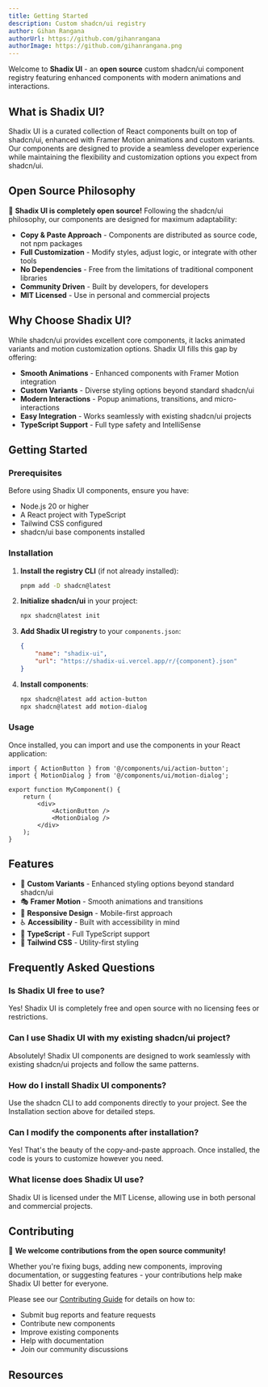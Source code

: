 ```yaml
---
title: Getting Started
description: Custom shadcn/ui registry
author: Gihan Rangana
authorUrl: https://github.com/gihanrangana
authorImage: https://github.com/gihanrangana.png
---
```


Welcome to **Shadix UI** - an **open source** custom shadcn/ui component registry featuring enhanced components with modern animations and interactions.

## What is Shadix UI?

Shadix UI is a curated collection of React components built on top of shadcn/ui, enhanced with Framer Motion animations and custom variants. Our components are designed to provide a seamless developer experience while maintaining the flexibility and customization options you expect from shadcn/ui.

## Open Source Philosophy

🚀 **Shadix UI is completely open source!** Following the shadcn/ui philosophy, our components are designed for maximum adaptability:

-   **Copy & Paste Approach** - Components are distributed as source code, not npm packages
-   **Full Customization** - Modify styles, adjust logic, or integrate with other tools
-   **No Dependencies** - Free from the limitations of traditional component libraries
-   **Community Driven** - Built by developers, for developers
-   **MIT Licensed** - Use in personal and commercial projects

## Why Choose Shadix UI?

While shadcn/ui provides excellent core components, it lacks animated variants and motion customization options. Shadix UI fills this gap by offering:

-   **Smooth Animations** - Enhanced components with Framer Motion integration
-   **Custom Variants** - Diverse styling options beyond standard shadcn/ui
-   **Modern Interactions** - Popup animations, transitions, and micro-interactions
-   **Easy Integration** - Works seamlessly with existing shadcn/ui projects
-   **TypeScript Support** - Full type safety and IntelliSense

## Getting Started

### Prerequisites

Before using Shadix UI components, ensure you have:

-   Node.js 20 or higher
-   A React project with TypeScript
-   Tailwind CSS configured
-   shadcn/ui base components installed

### Installation

1. **Install the registry CLI** (if not already installed):

    ```bash
    pnpm add -D shadcn@latest
    ```

2. **Initialize shadcn/ui** in your project:

    ```bash
    npx shadcn@latest init
    ```

3. **Add Shadix UI registry** to your `components.json`:

    ```json
    {
        "name": "shadix-ui",
        "url": "https://shadix-ui.vercel.app/r/{component}.json"
    }
    ```

4. **Install components**:
    ```bash
    npx shadcn@latest add action-button
    npx shadcn@latest add motion-dialog
    ```

### Usage

Once installed, you can import and use the components in your React application:

```tsx
import { ActionButton } from '@/components/ui/action-button';
import { MotionDialog } from '@/components/ui/motion-dialog';

export function MyComponent() {
    return (
        <div>
            <ActionButton />
            <MotionDialog />
        </div>
    );
}
```

## Features

-   🎨 **Custom Variants** - Enhanced styling options beyond standard shadcn/ui
-   🎭 **Framer Motion** - Smooth animations and transitions
-   📱 **Responsive Design** - Mobile-first approach
-   ♿ **Accessibility** - Built with accessibility in mind
-   🎯 **TypeScript** - Full TypeScript support
-   🎨 **Tailwind CSS** - Utility-first styling

## Frequently Asked Questions

### Is Shadix UI free to use?

Yes! Shadix UI is completely free and open source with no licensing fees or restrictions.

### Can I use Shadix UI with my existing shadcn/ui project?

Absolutely! Shadix UI components are designed to work seamlessly with existing shadcn/ui projects and follow the same patterns.

### How do I install Shadix UI components?

Use the shadcn CLI to add components directly to your project. See the Installation section above for detailed steps.

### Can I modify the components after installation?

Yes! That's the beauty of the copy-and-paste approach. Once installed, the code is yours to customize however you need.

### What license does Shadix UI use?

Shadix UI is licensed under the MIT License, allowing use in both personal and commercial projects.

## Contributing

🌟 **We welcome contributions from the open source community!**

Whether you're fixing bugs, adding new components, improving documentation, or suggesting features - your contributions help make Shadix UI better for everyone.

Please see our [Contributing Guide](/CONTRIBUTING.md) for details on how to:

-   Submit bug reports and feature requests
-   Contribute new components
-   Improve existing components
-   Help with documentation
-   Join our community discussions

## Resources

<Cards>
    <Card title="shadcn/ui Documentation" href="https://ui.shadcn.com" />
    <Card title="Framer Motion Docs" href="https://www.framer.com/motion/" />
    <Card title="Tailwind CSS" href="https://tailwindcss.com/docs" />
    <Card title="GitHub Repository" href="https://github.com/gihanrangana/shadix-ui" />
</Cards>

